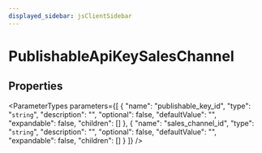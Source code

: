 ```yaml
---
displayed_sidebar: jsClientSidebar
---
```



# PublishableApiKeySalesChannel

## Properties

<ParameterTypes parameters={[
  {
    "name": "publishable_key_id",
    "type": "`string`",
    "description": "",
    "optional": false,
    "defaultValue": "",
    "expandable": false,
    "children": []
  },
  {
    "name": "sales_channel_id",
    "type": "`string`",
    "description": "",
    "optional": false,
    "defaultValue": "",
    "expandable": false,
    "children": []
  }
]} />

